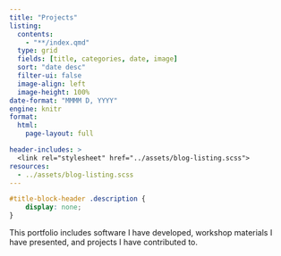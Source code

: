 ```yaml
---
title: "Projects"
listing:
  contents:
    - "**/index.qmd"
  type: grid
  fields: [title, categories, date, image]
  sort: "date desc"
  filter-ui: false
  image-align: left
  image-height: 100%
date-format: "MMMM D, YYYY"
engine: knitr
format:
  html:
    page-layout: full

header-includes: >
  <link rel="stylesheet" href="../assets/blog-listing.scss">
resources:
  - ../assets/blog-listing.scss 
---
```




```css
#title-block-header .description {
    display: none;
}
```

This portfolio includes software I have developed, workshop materials I have presented, and projects I have contributed to.
